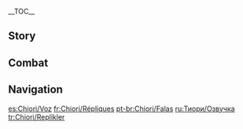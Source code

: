 {{CharacterTabs}}
{{LanguageTabs}}
__TOC__
==Story==
{{VO/Story
|character           = Chiori
|language            = en
|name                = Chiori

<!-- Hello -->
|vo_01_01_title      = Hello
|vo_01_01_file       = VO_{language}{character} Hello.ogg
|vo_01_01_tx         = I am Chiori, the owner of [[Chioriya Boutique]]. Feel free to find me if you'd like to commission any tailor-made outfits. As for any other requests, it all depends on whether you have enough to offer in exchange. Just the rules of the "business" &mdash; you scratch my back, and I'll scratch yours. Also, smoking, drinking, and causing a ruckus are all strictly prohibited within the Boutique. That whole "the customer is king" concept doesn't fly here... And even when royalty does come into the shop, if they don't adhere to the rules, they'll find themselves being tossed out and kissing the pavement just like anyone else.

<!-- Chats -->
|vo_02_01_title      = Chat: Criticism
|vo_02_01_file       = VO_{language}{character} Chat - Criticism.ogg
|vo_02_01_tx         = It's up to me to decide who I want to be and to cut my own path. No one can tell me what to do.

|vo_02_02_title      = Chat: Tailor's Cutters
|vo_02_02_file       = VO_{language}{character} Chat - Tailor's Cutters.ogg
|vo_02_02_tx         = Who says you have to use scissors to cut clothes? Leave those rigid rules behind. I much prefer using my own cutting tools.

|vo_02_03_title      = Chat: Modeling
|vo_02_03_file       = VO_{language}{character} Chat - Modeling.ogg
|vo_02_03_tx         = If you really like standing around like this, then why don't you just model for me? I'll design some wonderful clothes for you.

<!-- Weather -->
|vo_03_01_title      = When It Rains
|vo_03_01_file       = VO_{language}{character} When It Rains.ogg
|vo_03_01_tx         = It's not so much the rain that bothers me, but the mud. It's always such a pain to wash it out of my clothes.

|vo_03_02_title      = When Thunder Strikes
|vo_03_02_file       = VO_{language}{character} When Thunder Strikes.ogg
|vo_03_02_tx         = ...This reminds me of [[Inazuma|home]].

|vo_03_03_title      = When It Snows
|vo_03_03_file       = VO_{language}{character} When It Snows.ogg
|vo_03_03_tx         = The way it comes floating from on high makes you want to reach out for it... But the moment it lands on your hand, its beauty dissipates... Hmm, I suppose there are more similarities between snowflakes and fashion than I thought...

|vo_03_04_title      = In the Desert
|vo_03_04_file       = VO_{language}{character} In the Desert.ogg
|vo_03_04_tx         = Hmm, just how can I market high fashion here...

<!-- Greetings -->
|vo_04_01_title      = Good Morning
|vo_04_01_file       = VO_{language}{character} Good Morning.ogg
|vo_04_01_tx         = Morning. Don't expect me to make breakfast for you. But if you're going to the café, be a darling and bring me a cup of coffee. Black. No cream, no sugar.

|vo_04_02_title      = Good Afternoon
|vo_04_02_file       = VO_{language}{character} Good Afternoon.ogg
|vo_04_02_tx         = Is it lunch time already? I'm not even hungry yet... I don't plan on taking a break now. You go ahead.

|vo_04_03_title      = Good Evening
|vo_04_03_file       = VO_{language}{character} Good Evening.ogg
|vo_04_03_tx         = It's so noisy out there. Has everyone in the entire [[Court of Fontaine]] decided to go out this evening?

|vo_04_04_title      = Good Night
|vo_04_04_file       = VO_{language}{character} Good Night.ogg
|vo_04_04_tx         = I'm going to go relax by taking a nice, long bath. Well, I'll see you tomorrow.

<!-- About -->
|vo_05_01_title      = About {character}: Directness
|vo_05_01_file       = VO_{language}{character} About {character} - Directness.ogg
|vo_05_01_tx         = Many have expressed displeasure both publicly and privately about my personality, and have complained that my words can be hurtful. But, if you ask me, all those showy pleasantries, greetings, and compliments are far more of a waste of everyone's time. If simply stating the facts seems hurtful, then perhaps they are too insecure.

|vo_05_02_title      = About {character}: Brand Vision
|vo_05_02_friendship = 4
|vo_05_02_file       = VO_{language}{character} About {character} - Brand Vision.ogg
|vo_05_02_tx         = When I first started conceptualizing the idea of my brand, I reflected on many of my past experiences, and came up with a lot of phrases for the brand's slogan. It's difficult to pick only one phrase for the brand, especially when you realize that every word reflects on a deeply treasured part of yourself... but you can only choose that which best represents you.<br>"Never admit defeat." That's me. That's my brand.

<!-- About Us -->
|vo_06_01_title      = About Us: Fitting
|vo_06_01_file       = VO_{language}{character} About Us - Fitting.ogg
|vo_06_01_tx         = Take it from me &mdash; this one looks good on you. Hmm? You've never seen a style like this before? Aw, that's because you've never met a designer with taste before.

|vo_06_02_title      = About Us: Exchange
|vo_06_02_friendship = 6
|vo_06_02_file       = VO_{language}{character} About Us - Exchange.ogg
|vo_06_02_tx         = I know you probably already know this, but I always just say what's on my mind. Maybe you've already grown accustomed to it, but that's just how I express myself, and I'm not going to change. You should also always act like yourself around me &mdash; there's no need to hide anything. I promise I'll never criticize you for who you are. Hmm? Don't believe me? After all this time together, have you ever seen me not keep my word?

<!-- Miscellany I -->
|vo_07_01_title      = About the [[Vision]]
|vo_07_01_friendship = 4
|vo_07_01_file       = VO_{language}{character} About the Vision.ogg
|vo_07_01_tx         = Because I was born in [[Inazuma]], the people of [[Fontaine]] have dubbed me "The Thundering Seamstress." If that's what they want to call me, then that's what they can call me. I have no lingering affection for my homeland. After all, everything, including my Vision, only came to me after I decided to leave Inazuma.<br>Oh, but that's not to say that I actively dislike those islands where fabric never fully dries. It's just that I haven't found any reason to go back.

|vo_07_02_title      = Something to Share
|vo_07_02_file       = VO_{language}{character} Something to Share.ogg
|vo_07_02_tx         = When I was a kid, my parents would send me to a variety of activities to help expend my energy. One such activity was learning the art of the sword. But after some time, I suddenly felt that a dual wielding technique was really strong and impressive. It wasn't long before the instructor approached me and told me to stop practicing using that technique. When I asked him why, all he said was that it wasn't the standard sword technique, and that it was "improper." After that, I never attended his class again. Now that I think about it, it's fortunate that I insisted on following the way I preferred. Perhaps I'm just the sort who needs to keep both my hands busy.

|vo_07_03_title      = Interesting Things
|vo_07_03_file       = VO_{language}{character} Interesting Things.ogg
|vo_07_03_tx         = [[Tamoto]] is my first masterpiece. At the time, I was just thinking to stitch together a puppet girl who looked like me to be my model and assistant. Huh? What about a companion? No, I have no need for that.
|vo_07_03_mention    = Tamoto

<!-- About Others -->
|vo_08_01_title      = About [[Navia]]
|vo_08_01_friendship = 4
|vo_08_01_file       = VO_{language}{character} About Navia.ogg
|vo_08_01_tx         = She used to beg me to help her design all kinds of strange things. For example, little crowns for every handle on a ship's helm... I couldn't help but roll my eyes at her request, and tell her that the most I would do is design her hat like a boat.<br>Those who say I'm ahead of my time have clearly never spoken to her.
|vo_08_01_mention    = Navia

|vo_08_02_title      = About [[Lyney]]
|vo_08_02_friendship = 4
|vo_08_02_file       = VO_{language}{character} About Lyney.ogg
|vo_08_02_tx         = I can't make a hat that could hide secrets, but it seems Lyney can enchant his hat to do just that... I'm a little curious about how it feels to wear a hat full of so many tricks and secrets like his. As for me, I don't need the burden of all that, it's easiest to just say what's on my mind.
|vo_08_02_mention    = Lyney

|vo_08_03_title      = About [[Lynette]]
|vo_08_03_friendship = 4
|vo_08_03_file       = VO_{language}{character} About Lynette.ogg
|vo_08_03_tx         = The magician's assistant sure doesn't say much, but I know she trusts me. You know, I sure get a lot of love from cats...
|vo_08_03_mention    = Lynette

|vo_08_04_title      = About [[Charlotte]]
|vo_08_04_friendship = 4
|vo_08_04_file       = VO_{language}{character} About Charlotte.ogg
|vo_08_04_tx         = One time, Charlotte came into the shop, hoping to do an interview with me. I told her there was no point, because there was nothing new to talk about. But just as she was leaving, a drunkard came stumbling into the shop and started causing trouble. She recorded the whole thing... What a fiasco. I've heard of journalists chasing leads, but now it seems news chases the journalists.
|vo_08_04_mention    = Charlotte

|vo_08_05_title      = About [[Chevreuse]]
|vo_08_05_friendship = 4
|vo_08_05_file       = VO_{language}{character} About Chevreuse.ogg
|vo_08_05_tx         = Working with Chevreuse and talking with her are a cinch. So easy, in fact, that whenever I say goodbye to her and return to tending to my customers again, it takes me a moment to shift gears mentally.
|vo_08_05_mention    = Chevreuse

|vo_08_06_title      = About [[Emilie]]
|vo_08_06_friendship = 4
|vo_08_06_file       = VO_{language}{character} About Emilie.ogg
|vo_08_06_tx         = Emilie's perfumes are very popular. We have a business agreement where I ask her to deliver small quantities of perfume she's working on to Chioriya Boutique. I let [[Eloffe]] secretly spray the perfume in the fitting room, and then I'll let her know any feedback I get from the customers. Even after all this time, I've never once had a customer ever say that my fitting room smelled strange. In fact, they usually come one after another to ask where they can buy the fragrance. Out of curiosity, I always buy a bottle when she brings them to sell in her shop. I have to say that such fragrances which can always bring a sense of refreshment are truly works of art.
|vo_08_06_mention    = Emilie, Eloffe

|vo_08_07_title      = About [[Wriothesley]]
|vo_08_07_friendship = 4
|vo_08_07_file       = VO_{language}{character} About Wriothesley.ogg
|vo_08_07_tx         = Yes. Some of my friends and partners have mentioned him to me before. I admire his skills at management and diplomacy, but I certainly have no intention of changing my way of doing things.
|vo_08_07_mention    = Wriothesley

|vo_08_08_title      = About [[Kirara]]
|vo_08_08_friendship = 4
|vo_08_08_file       = VO_{language}{character} About Kirara.ogg
|vo_08_08_tx         = While I was still in Inazuma, there was a cat with green eyes that always liked to follow me whenever I went out into the wild in search of inspiration. The kitty seemed to be very interested in the colors and patterns of the fabric I was carrying. She would even come up and rub her head against my legs when she was in a good mood.<br>Later, I recognized those green eyes again, but on a girl with two tails. The way she gazed at new and intriguing things still had not changed after so many years.
|vo_08_08_mention    = Kirara

|vo_08_09_title      = About [[Kamisato Ayaka]]
|vo_08_09_friendship = 4
|vo_08_09_file       = VO_{language}{character} About Kamisato Ayaka.ogg
|vo_08_09_tx         = If I wasn't always slipping away to go play when I was a child, I probably would never have had the chance to meet the young lady of the [[Kamisato Clan]]. There was one time when I climbed my way into the Kamisato Clan's courtyard, and her [[Temari]] just happened to roll over towards the wall. I could tell that she was both surprised and happy to see me. We played together and chatted for quite some time, but I was discovered in the end. And so, our brief friendship came to an end as I was kicked off the premises.
|vo_08_09_mention    = Kamisato Ayaka

<!-- More About -->
|vo_09_01_title      = More About {character}: I
|vo_09_01_file       = VO_{language}{character} More About {character} - 01.ogg
|vo_09_01_tx         = I don't think my temper is as bad as people make it out to be. I just don't like wasting my time on trivial matters, that's all. But for some reason, it's always those trivial things that come back to haunt me. So, over time, I've ended up with a bad reputation. I would say that's completely unjust!

|vo_09_02_title      = More About {character}: II
|vo_09_02_friendship = 3
|vo_09_02_file       = VO_{language}{character} More About {character} - 02.ogg
|vo_09_02_tx         = Ever since I was a kid, I've always had a problem with authority. There was a period when I hated the rules, and would always insist on going against the grain. Thanks to this headstrong character of mine, I've had to go through a lot of suffering. But eventually, I came to understand that rules aren't completely a bad thing. What I really can't stand is the feeling that I can't make decisions based on what I truly think.

|vo_09_03_title      = More About {character}: III
|vo_09_03_friendship = 4
|vo_09_03_file       = VO_{language}{character} More About {character} - 03.ogg
|vo_09_03_tx         = When I was little, I used to always look forward to the summer festival in my hometown. Every year, people would take out the most vibrant and beautiful clothes, and carefully put them on before joining the crowd...<br>Every time the festival came around, there'd be all of these brightly colored spheres hanging from people's belts, goldfish that you couldn't scoop up from the bowl no matter how hard you tried, apple candy so sweet that even the children couldn't finish them all, and fireworks so beautiful that they could have only come from the [[Naganohara Fireworks|Naganohara house]]... I always had a lot of fun at such festivals, but even then, I would always feel like something was "missing" when I went home at the end of the night. It was only after I got much older that I realized I must have wanted to become more than just a spectator at such a wonderful event.<br>...It's just like how people will always associate the house of "[[Naganohara Family|Naganohara]]" with fireworks. I hope that one day, people will also associate festivals with Chioriya clothes.<br>Hehe, just thinking about the prospect of that gets me really fired up. Alright, time to go back to the shop and churn out a few more designs.

|vo_09_04_title      = More About {character}: IV
|vo_09_04_friendship = 5
|vo_09_04_file       = VO_{language}{character} More About {character} - 04.ogg
|vo_09_04_tx         = Although I can get quite immersed in my work, I also enjoy living in the moment. When I have some free time, I would often pack some food and find a lovely place in nature to take a cozy midday nap, before returning home, relaxing some more, and then finally falling asleep to my favorite music. Oh, and other times, I like to go out for food with my friends, talk about everything that's happening in the world, and party until everyone's completely hammered. Honestly, it all just depends on what I feel like doing in the moment. Just as fashion only exists in the moment, I also love living in the moment. So, what do you think? Want to go out with me tonight and enjoy a whole night of fun?

|vo_09_05_title      = More About {character}: V
|vo_09_05_friendship = 6
|vo_09_05_file       = VO_{language}{character} More About {character} - 05.ogg
|vo_09_05_tx         = I love Inazuma's petite desserts, as well as all culinary dishes subtle and light. Similarly, I also like the feel of my homeland's fabrics, as well as the practice of taking a bath after a long working day. But on the flip side, I also adore the soft waves of Fontaine's seas, as well as the beautiful scenery underneath the waters.<br>Sometimes, I wonder if everything is in fact predestined, and if I'm still living in the shadow of my past. But then, another question always follows &mdash; would the answer to that really change anything? In any case, I'm still me, living in my present. Even if I'm only the way I am due to what has happened in my past, my future is still in my own hands, and no one in this world can really change that.

<!-- Miscellany II -->
|vo_10_01_title      = {character}'s Hobbies
|vo_10_01_file       = VO_{language}{character} Hobbies.ogg
|vo_10_01_tx         = I'm pursuing my dream through my work, and exploring the meaning of freedom through my art. What's the point of spending years and years of your life over something that's not near and dear to your heart?

|vo_10_02_title      = {character}'s Troubles
|vo_10_02_friendship = 6
|vo_10_02_file       = VO_{language}{character} Troubles.ogg
|vo_10_02_tx         = Sometimes, I worry that I haven't made as much progress as I'd hoped, and thus, it'd be hard to know when I would actually realize my dream of making Chioriya renowned throughout the world. Still, that's no reason to question or abandon the dream. Rather than worrying or doubting myself, my time would be better spent creating a few more designs.

|vo_10_03_title      = Favorite Food
|vo_10_03_file       = VO_{language}{character} Favorite Food.ogg
|vo_10_03_tx         = I can never forget the Inazuman desserts I used to indulge in as a child. But rather than the joy of tasting them, I've always been more interested in the process of making them. Had I been less drawn to the fascinating world of fabrics and color, the world would have gained another dessert chef.

|vo_10_04_title      = Least Favorite Food
|vo_10_04_file       = VO_{language}{character} Least Favorite Food.ogg
|vo_10_04_tx         = I can't handle food with particularly strong flavors, like [[Haggis]], for example. The experience of eating it is kind of like... suddenly getting hit with a faceful of [[Geo Specter]] out of nowhere. Does that make sense to you?

<!-- Receiving a Gift -->
|vo_11_01_title      = Receiving a Gift: I
|vo_11_01_file       = VO_{language}{character} Receiving a Gift - 01.ogg
|vo_11_01_tx         = Mm, I do love this dish. Why don't you bring me some more next time. Don't worry, I'll also bring a gift for you in return.

|vo_11_02_title      = Receiving a Gift: II
|vo_11_02_file       = VO_{language}{character} Receiving a Gift - 02.ogg
|vo_11_02_tx         = Not bad. I think this would be most enjoyable after a hard day's work in the shop.

|vo_11_03_title      = Receiving a Gift: III
|vo_11_03_file       = VO_{language}{character} Receiving a Gift - 03.ogg
|vo_11_03_tx         = Ugh, I'm not fond of this flavor. Bring me something lighter on the palette next time.

<!-- Birthday -->
|vo_12_01_title      = Birthday
|vo_12_01_file       = VO_{language}{character} Birthday.ogg
|vo_12_01_tx         = Yeah, yeah... Happy birthday, or whatever. Just tell me if there's a gift you like &mdash; I can't be bothered to try and guess what you want. Hm? Too direct? Alright then, why don't you grab [[Navia]], [[Kirara]], and the others, and maybe a few of your friends as well. We can have a party tonight at my place. I'll take some notes on the gifts that the others have prepared for you, and make you an accessory right then and there. Ten thousand [[mora]] that you'd like it. Haha, call it the confidence of the owner of Chioriya Boutique.
|vo_12_01_mention    = Navia, Kirara

<!-- Feelings About Ascension -->
|vo_13_01_title      = Feelings About Ascension: Intro
|vo_13_01_ascension  = 1
|vo_13_01_file       = VO_{language}{character} Feelings About Ascension - 01.ogg
|vo_13_01_tx         = ...No good. Still feels too ordinary.

|vo_13_02_title      = Feelings About Ascension: Building Up
|vo_13_02_ascension  = 2
|vo_13_02_file       = VO_{language}{character} Feelings About Ascension - 02.ogg
|vo_13_02_tx         = ...Not bad, but it's still lacking the "wow" factor that makes it really stand out.

|vo_13_03_title      = Feelings About Ascension: Climax
|vo_13_03_ascension  = 4
|vo_13_03_file       = VO_{language}{character} Feelings About Ascension - 03.ogg
|vo_13_03_tx         = Oho... That's more like it. I think I've got it.

|vo_13_04_title      = Feelings About Ascension: Conclusion
|vo_13_04_ascension  = 6
|vo_13_04_file       = VO_{language}{character} Feelings About Ascension - 04.ogg
|vo_13_04_tx         = Of course, as a master of my craft, my hands will never shake while cutting fabric, but I'll admit, the excitement and anticipation has my heart really beating right now. Thank you for staying with me the whole time I worked on this piece. It is extremely important to me. I now have far more confidence in myself as I embark on the next step of my journey.
}}


==Combat==
{{Combat VO
|character           = Chiori
|language            = en

<!-- Elemental Skill -->
|skill_1_tx          = Let's go, Tamoto!
|skill_2_tx          = Next customer!
|skill_3_tx          = Lend me a hand.
|skill_4_file        = Elemental Skill 1 04,Elemental Skill 1 05,Elemental Skill 1 06

<!-- Elemental Burst -->
|burst_1_tx          = I am the cutting edge of fashion.
|burst_2_tx          = Delicate as silk.
|burst_3_tx          = Scraps of color, scatter!

<!-- Sprint Start -->
|sprint-s_1_file     = Sprint Start 01,Sprint Start 02,Sprint Start 03

<!-- Deploying Wind Glider -->
|glider_1_file       = Deploying Wind Glider 01,Deploying Wind Glider 02,Deploying Wind Glider 03

<!-- Opening Treasure Chest -->
|chest_1_tx          = The handiwork is alright... though I've made much better myself.
|chest_2_tx          = Ah, so this is what you like?
|chest_3_tx          = Hmm... Let me take note of this.

<!-- Low HP -->
|low-hp_1_tx         = My clothes are ruined...
|low-hp_2_tx         = Are you done?
|low-hp_3_tx         = Time to teach you a lesson.

<!-- Ally Low HP -->
|ally-low-hp_1_tx    = Hey, who're you trying to impress?
|ally-low-hp_2_tx    = I don't make burial shrouds, you know.

<!-- Fallen -->
|fallen_1_tx         = I wasn't cut out... for this...
|fallen_2_tx         = I'll never... accept defeat...
|fallen_3_tx         = But what about... my brand...

<!-- Light Hit Taken -->
|hit-l_1_tx          = Is that all?
|hit-l_1_file        = Light Hit Taken 02
|hit-l_2_file        = Light Hit Taken 01,Light Hit Taken 03,Light Hit Taken 04,Light Hit Taken 05,Light Hit Taken 06

<!-- Heavy Hit Taken -->
|hit-h_1_tx          = How tacky...
|hit-h_2_tx          = You've picked the wrong fight.
|hit-h_3_file        = Heavy Hit Taken 03,Heavy Hit Taken 04,Heavy Hit Taken 05,Heavy Hit Taken 06

<!-- Joining Party -->
|join_1_tx           = Welcome to Chioriya Boutique.
|join_2_tx           = Let me guess... Need something tailor-made?
|join_3_tx           = Let's get out and find some inspiration.

<!-- Light Attack -->
|atk-l_1_file        = Light Attack 01,Light Attack 02,Light Attack 03,Light Attack 04,Light Attack 05,Light Attack 06,Light Attack 07

<!-- Mid Attack -->
|atk-m_1_file        = Mid Attack 01,Mid Attack 02,Mid Attack 03

<!-- Heavy Attack -->
|atk-h_1_file        = Heavy Attack 01,Heavy Attack 02,Heavy Attack 03

<!-- Climbing -->
|climb_1_file        = Climbing 01,Climbing 02,Climbing 03

<!-- Climbing Breath -->
|climb-b_1_file      = Climbing Breath 01,Climbing Breath 02,Climbing Breath 03

<!-- Jumping -->
|jump_1_file         = Jumping 01,Jumping 02,Jumping 03,Jumping 04,Jumping 05
}}

==Navigation==
{{Character Navbox|VO}}

[[es:Chiori/Voz]]
[[fr:Chiori/Répliques]]
[[pt-br:Chiori/Falas]]
[[ru:Тиори/Озвучка]]
[[tr:Chiori/Replikler]]